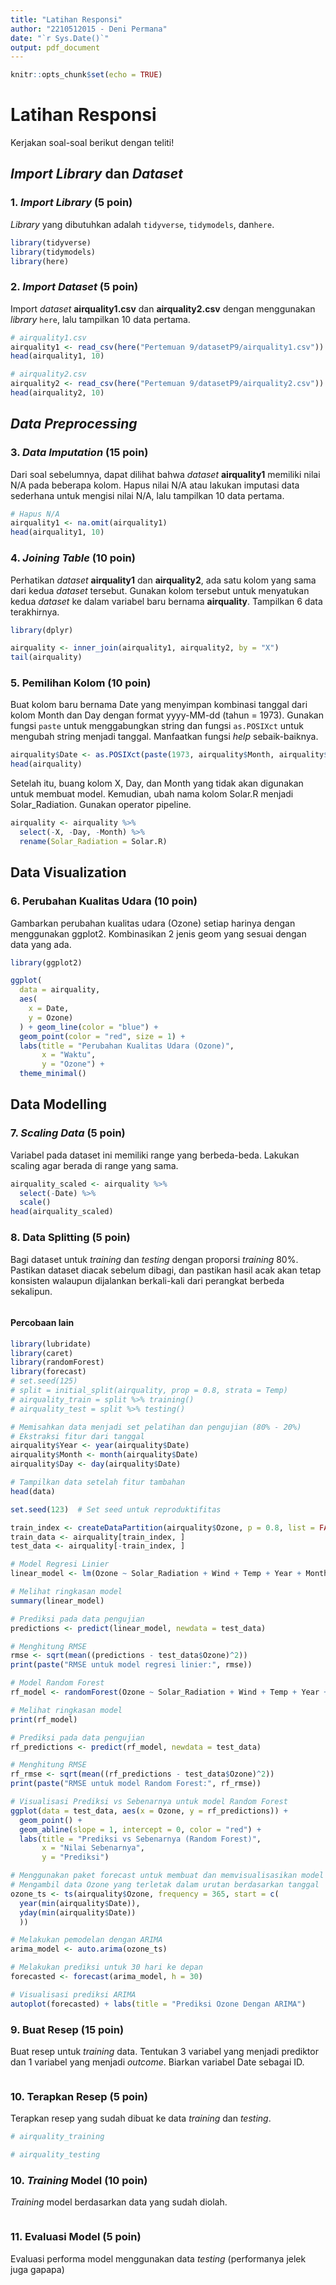 ```yaml
---
title: "Latihan Responsi"
author: "2210512015 - Deni Permana"
date: "`r Sys.Date()`"
output: pdf_document
---
```


```r
knitr::opts_chunk$set(echo = TRUE)
```

# Latihan Responsi

Kerjakan soal-soal berikut dengan teliti!

## *Import Library* dan *Dataset*

### 1. *Import Library* (5 poin)

*Library* yang dibutuhkan adalah `tidyverse`, `tidymodels`, dan`here`.

```r
library(tidyverse)
library(tidymodels)
library(here)
```

### 2. *Import Dataset* (5 poin)

Import *dataset* **airquality1.csv** dan **airquality2.csv** dengan menggunakan *library* `here`, lalu tampilkan 10 data pertama.

```r
# airquality1.csv
airquality1 <- read_csv(here("Pertemuan 9/datasetP9/airquality1.csv"))
head(airquality1, 10)
```

```r
# airquality2.csv
airquality2 <- read_csv(here("Pertemuan 9/datasetP9/airquality2.csv"))
head(airquality2, 10)
```

## *Data Preprocessing*

### 3. *Data Imputation* (15 poin)

Dari soal sebelumnya, dapat dilihat bahwa *dataset* **airquality1** memiliki nilai N/A pada beberapa kolom. Hapus nilai N/A atau lakukan imputasi data sederhana untuk mengisi nilai N/A, lalu tampilkan 10 data pertama.

```r
# Hapus N/A
airquality1 <- na.omit(airquality1)
head(airquality1, 10)
```

### 4. *Joining Table* (10 poin)

Perhatikan *dataset* **airquality1** dan **airquality2**, ada satu kolom yang sama dari kedua *dataset* tersebut. Gunakan kolom tersebut untuk menyatukan kedua *dataset* ke dalam variabel baru bernama **airquality**. Tampilkan 6 data terakhirnya.

```r
library(dplyr)

airquality <- inner_join(airquality1, airquality2, by = "X")
tail(airquality)
```

### 5. Pemilihan Kolom (10 poin)

Buat kolom baru bernama Date yang menyimpan kombinasi tanggal dari kolom Month dan Day dengan format yyyy-MM-dd (tahun = 1973). Gunakan fungsi `paste` untuk menggabungkan string dan fungsi `as.POSIXct` untuk mengubah string menjadi tanggal. Manfaatkan fungsi *help* sebaik-baiknya.

```r
airquality$Date <- as.POSIXct(paste(1973, airquality$Month, airquality$Day, sep = "-"), format = "%Y-%m-%d")
head(airquality)
```

Setelah itu, buang kolom X, Day, dan Month yang tidak akan digunakan untuk membuat model. Kemudian, ubah nama kolom Solar.R menjadi Solar_Radiation. Gunakan operator pipeline.

```r
airquality <- airquality %>%
  select(-X, -Day, -Month) %>%
  rename(Solar_Radiation = Solar.R)
```

## Data Visualization

### 6. Perubahan Kualitas Udara (10 poin)

Gambarkan perubahan kualitas udara (Ozone) setiap harinya dengan menggunakan ggplot2. Kombinasikan 2 jenis geom yang sesuai dengan data yang ada.

```r
library(ggplot2)

ggplot(
  data = airquality,
  aes(
    x = Date,
    y = Ozone)
  ) + geom_line(color = "blue") + 
  geom_point(color = "red", size = 1) +
  labs(title = "Perubahan Kualitas Udara (Ozone)",
       x = "Waktu", 
       y = "Ozone") +
  theme_minimal()
```

## Data Modelling

### 7. *Scaling Data* (5 poin)

Variabel pada dataset ini memiliki range yang berbeda-beda. Lakukan scaling agar berada di range yang sama.

```r
airquality_scaled <- airquality %>%
  select(-Date) %>%
  scale()
head(airquality_scaled)
```

### 8. Data Splitting (5 poin)

Bagi dataset untuk *training* dan *testing* dengan proporsi *training* 80%. Pastikan dataset diacak sebelum dibagi, dan pastikan hasil acak akan tetap konsisten walaupun dijalankan berkali-kali dari perangkat berbeda sekalipun.

```r

```

#### Percobaan lain

```r

library(lubridate)  
library(caret)  
library(randomForest)  
library(forecast)
# set.seed(125)
# split = initial_split(airquality, prop = 0.8, strata = Temp)
# airquality_train = split %>% training()
# airquality_test = split %>% testing()

# Memisahkan data menjadi set pelatihan dan pengujian (80% - 20%)
# Ekstraksi fitur dari tanggal  
airquality$Year <- year(airquality$Date)  
airquality$Month <- month(airquality$Date)  
airquality$Day <- day(airquality$Date)  

# Tampilkan data setelah fitur tambahan  
head(data)

set.seed(123)  # Set seed untuk reproduktifitas  

train_index <- createDataPartition(airquality$Ozone, p = 0.8, list = FALSE)  
train_data <- airquality[train_index, ]  
test_data <- airquality[-train_index, ] 
```

```r
# Model Regresi Linier  
linear_model <- lm(Ozone ~ Solar_Radiation + Wind + Temp + Year + Month + Day, data = train_data)  

# Melihat ringkasan model  
summary(linear_model)  

# Prediksi pada data pengujian  
predictions <- predict(linear_model, newdata = test_data)  

# Menghitung RMSE  
rmse <- sqrt(mean((predictions - test_data$Ozone)^2))  
print(paste("RMSE untuk model regresi linier:", rmse))
```

```r
# Model Random Forest  
rf_model <- randomForest(Ozone ~ Solar_Radiation + Wind + Temp + Year + Month + Day, data = train_data)  

# Melihat ringkasan model  
print(rf_model)  

# Prediksi pada data pengujian  
rf_predictions <- predict(rf_model, newdata = test_data)  

# Menghitung RMSE  
rf_rmse <- sqrt(mean((rf_predictions - test_data$Ozone)^2))  
print(paste("RMSE untuk model Random Forest:", rf_rmse))
```

```r
# Visualisasi Prediksi vs Sebenarnya untuk model Random Forest  
ggplot(data = test_data, aes(x = Ozone, y = rf_predictions)) +  
  geom_point() +  
  geom_abline(slope = 1, intercept = 0, color = "red") +  
  labs(title = "Prediksi vs Sebenarnya (Random Forest)",  
       x = "Nilai Sebenarnya",  
       y = "Prediksi")
```

```r
# Menggunakan paket forecast untuk membuat dan memvisualisasikan model ARIMA  
# Mengambil data Ozone yang terletak dalam urutan berdasarkan tanggal  
ozone_ts <- ts(airquality$Ozone, frequency = 365, start = c(
  year(min(airquality$Date)),
  yday(min(airquality$Date))
  ))

# Melakukan pemodelan dengan ARIMA  
arima_model <- auto.arima(ozone_ts)  

# Melakukan prediksi untuk 30 hari ke depan  
forecasted <- forecast(arima_model, h = 30)  

# Visualisasi prediksi ARIMA  
autoplot(forecasted) + labs(title = "Prediksi Ozone Dengan ARIMA")
```


### 9. Buat Resep (15 poin)

Buat resep untuk *training* data. Tentukan 3 variabel yang menjadi prediktor dan 1 variabel yang menjadi *outcome*. Biarkan variabel Date sebagai ID.

```r

```

### 10. Terapkan Resep (5 poin)

Terapkan resep yang sudah dibuat ke data *training* dan *testing*.

```r
# airquality_training

```

```r
# airquality_testing

```

### 10. *Training* Model (10 poin)

*Training* model berdasarkan data yang sudah diolah.

```r

```

### 11. Evaluasi Model (5 poin)

Evaluasi performa model menggunakan data *testing* (performanya jelek juga gapapa)

```r

```
